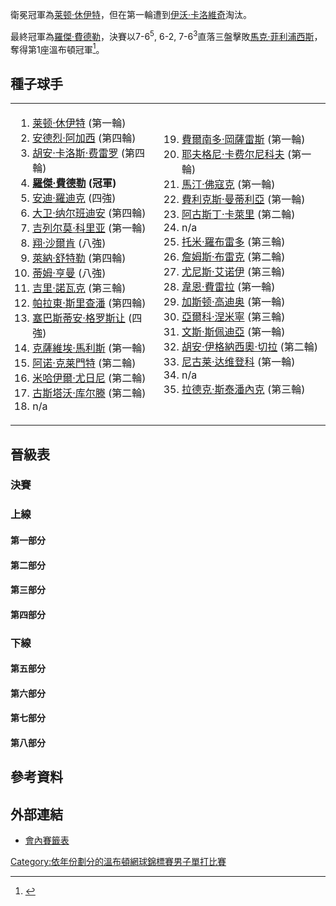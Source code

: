 {{noteTA
|G1=Tennis
|1=zh-hans:轮;zh-hant:圈
|2=zh-hans:半区;zh-hant:半部;
|3=zh-hans:半决赛;zh-hk:準決賽;zh-tw:四強;
|4=zh-hans:半準决赛;zh-hk:半準決賽;zh-tw:八強;
|5=zh-hans:温布尔登;zh-hk:溫布頓;zh-tw:溫布頓;
}}

{{GrandSlamEvents|2003|溫布頓網球錦標賽|
|defchamp={{Flagicon|AUS}} [[莱顿·休伊特|莱顿·休伊特]]
|champ={{Flagicon|SUI}} [[羅傑·費德勒|羅傑·費德勒]]
|runner={{Flagicon|AUS}} [[馬克·菲利普西斯|馬克·菲利普西斯]]
|score=7-6<sup>5</sup>, 6-2, 7-6<sup>3</sup>
}}

{{main|2003年溫布爾登網球錦標賽}}

衛冕冠軍為[[莱顿·休伊特|莱顿·休伊特]]，但在第一輪遭到[[伊沃·卡洛維奇|伊沃·卡洛維奇]]淘汰。

最終冠軍為[[羅傑·費德勒|羅傑·費德勒]]，決賽以7-6<sup>5</sup>, 6-2, 7-6<sup>3</sup>直落三盤擊敗[[馬克·菲利浦西斯|馬克·菲利浦西斯]]，奪得第1座溫布頓冠軍<ref>{{Cite web |url=http://www.nytimes.com/2003/07/07/sports/tennis-federer-unleashes-torrent-of-tears-after-beating-philippoussis-for-title.html |title=TENNIS; Federer Unleashes Torrent of Tears After Beating Philippoussis for Title - The New York Times<!-- 机器人生成的标题 --> |accessdate=2010-01-23 |archive-date=2010-10-14 |archive-url=https://web.archive.org/web/20101014184253/http://www.nytimes.com/2003/07/07/sports/tennis-federer-unleashes-torrent-of-tears-after-beating-philippoussis-for-title.html |dead-url=no }}</ref>。
		
== 種子球手 ==
{|
|valign=top|
<ol>
<li> {{Flagicon|AUS}} [[莱顿·休伊特|莱顿·休伊特]] (第一輪)</li>
<li> {{Flagicon|USA}} [[安德烈·阿加西|安德烈·阿加西]] (第四輪)</li>
<li> {{Flagicon|ESP}} [[胡安·卡洛斯·费雷罗|胡安·卡洛斯·费雷罗]] (第四輪)</li>
<li> {{Flagicon|CHE}} '''[[羅傑·費德勒|羅傑·費德勒]] (冠軍)'''</li>
<li> {{Flagicon|USA}} [[安迪·羅迪克|安迪·羅迪克]] (四強)</li>
<li> {{Flagicon|ARG}} [[大卫·纳尔班迪安|大卫·纳尔班迪安]] (第四輪)</li>
<li> {{Flagicon|ARG}} [[吉列尔莫·科里亚|吉列尔莫·科里亚]] (第一輪)</li>
<li> {{Flagicon|NLD}} [[翔·沙爾肯|翔·沙爾肯]] (八強)</li>
<li> {{Flagicon|DEU}} [[萊納·舒特勒|萊納·舒特勒]] (第四輪)</li>
<li> {{Flagicon|GBR}} [[蒂姆·亨曼|蒂姆·亨曼]] (八強)</li>
<li> {{Flagicon|CZE}} [[吉里·諾瓦克|吉里·諾瓦克]] (第三輪)</li>
<li> {{Flagicon|THA}} [[帕拉東·斯里查潘|帕拉東·斯里查潘]] (第四輪)</li>
<li> {{Flagicon|FRA}} [[塞巴斯蒂安·格罗斯让|塞巴斯蒂安·格罗斯让]] (四強)</li>
<li> {{Flagicon|BEL}} [[克薩維埃·馬利斯|克薩維埃·馬利斯]] (第一輪)</li>
<li> {{Flagicon|FRA}} [[阿诺·克莱門特|阿诺·克莱門特]] (第二輪)</li>
<li> {{Flagicon|RUS}} [[米哈伊爾·尤日尼|米哈伊爾·尤日尼]] (第二輪)</li>
<li> {{Flagicon|BRA}} [[古斯塔沃·库尔滕|古斯塔沃·库尔滕]] (第二輪)</li>
<li> n/a </li>
</ol>
|valign=top|
<ol start=19>
<li> {{Flagicon|CHL}} [[費爾南多·岡薩雷斯|費爾南多·岡薩雷斯]] (第一輪)</li>
<li> {{Flagicon|RUS}} [[耶夫格尼·卡费尔尼科夫|耶夫格尼·卡费尔尼科夫]] (第一輪)</li>
<li> {{Flagicon|NLD}} [[馬汀·佛寇克|馬汀·佛寇克]] (第一輪)</li>
<li> {{Flagicon|ESP}} [[費利克斯·曼蒂利亞|費利克斯·曼蒂利亞]] (第一輪)</li>
<li> {{Flagicon|ARG}} [[阿古斯丁·卡萊里|阿古斯丁·卡萊里]] (第二輪)</li>
<li> n/a </li>
<li> {{Flagicon|ESP}} [[托米·羅布雷多|托米·羅布雷多]] (第三輪)</li>
<li> {{Flagicon|USA}} [[詹姆斯·布雷克|詹姆斯·布雷克]] (第二輪)</li>
<li> {{Flagicon|MAR}} [[尤尼斯·艾诺伊|尤尼斯·艾诺伊]] (第三輪)</li>
<li> {{Flagicon|ZAF}} [[韋恩·費雷拉|韋恩·費雷拉]] (第一輪)</li>
<li> {{Flagicon|ARG}} [[加斯顿·高迪奥|加斯顿·高迪奥]] (第一輪)</li>
<li> {{Flagicon|FIN}} [[亞爾科·涅米寧|亞爾科·涅米寧]] (第三輪)</li>
<li> {{Flagicon|USA}} [[文斯·斯佩迪亞|文斯·斯佩迪亞]] (第一輪)</li>
<li> {{Flagicon|ARG}} [[胡安·伊格納西奧·切拉|胡安·伊格納西奧·切拉]] (第二輪)</li>
<li> {{Flagicon|RUS}} [[尼古莱·达维登科|尼古莱·达维登科]] (第一輪)</li>
<li> n/a </li>
<li> {{Flagicon|CZE}} [[拉德克·斯泰潘內克|拉德克·斯泰潘內克]] (第三輪)</li>
</ol>
|}

== 晉級表 ==
{{Draw key}}
=== 決賽 ===
{{8TeamBracket-Tennis5
| RD1=八強
| RD2=四強
| RD3=決賽
| team-width=160
| RD3-team1={{Flagicon|CHE}} '''[[羅傑·費德勒|費德勒]]'''
| RD3-seed1=4
| RD3-team2={{Flagicon|AUS}} [[馬克·菲利浦西斯|菲利浦西斯]]
| RD3-seed2=
| RD3-score1-1='''7<sup>7</sup>'''
| RD3-score2-1=6<sup>5</sup>
| RD3-score1-2='''6'''
| RD3-score2-2=2
| RD3-score1-3='''7<sup>7</sup>'''
| RD3-score2-3=6<sup>3</sup>
| RD2-team1={{Flagicon|USA}} [[安迪·羅迪克|羅迪克]]
| RD2-seed1=5
| RD2-team2={{Flagicon|CHE}} '''[[羅傑·費德勒|費德勒]]'''
| RD2-seed2=4
| RD2-score1-1=6<sup>6</sup>
| RD2-score2-1='''7<sup>8</sup>'''
| RD2-score1-2=3
| RD2-score2-2='''6'''
| RD2-score1-3=3
| RD2-score2-3='''6'''
| RD2-team3={{Flagicon|FRA}} [[塞巴斯蒂安·格罗斯让|格罗斯让]]
| RD2-seed3=13
| RD2-team4={{Flagicon|AUS}} '''[[馬克·菲利浦西斯|菲利浦西斯]]'''
| RD2-seed4=
| RD2-score3-1=6<sup>3</sup>
| RD2-score4-1='''7<sup>7</sup>'''
| RD2-score3-2=3
| RD2-score4-2='''6'''
| RD2-score3-3=3
| RD2-score4-3='''6'''
| RD1-team1={{Flagicon|SWE}} [[約納斯·比約克曼|比約克曼]]
| RD1-seed1=
| RD1-team2={{Flagicon|USA}} '''[[安迪·羅迪克|羅迪克]]'''
| RD1-seed2=5
| RD1-score1-1=4
| RD1-score2-1='''6'''
| RD1-score1-2=2
| RD1-score2-2='''6'''
| RD1-score1-3=4
| RD1-score2-3='''6'''
| RD1-team3={{Flagicon|CHE}} '''[[羅傑·費德勒|費德勒]]'''
| RD1-seed3=4
| RD1-team4={{Flagicon|NLD}} [[翔·沙爾肯|沙爾肯]]
| RD1-seed4=8
| RD1-score3-1='''6'''
| RD1-score4-1=3
| RD1-score3-2='''6'''
| RD1-score4-2=4
| RD1-score3-3='''6'''
| RD1-score4-3=4
| RD1-team5={{Flagicon|GBR}} [[蒂姆·亨曼|亨曼]]
| RD1-seed5=10
| RD1-team6={{Flagicon|FRA}} '''[[塞巴斯蒂安·格罗斯让|格罗斯让]]'''
| RD1-seed6=13
| RD1-score5-1=6<sup>8</sup>
| RD1-score6-1='''7<sup>10</sup>'''
| RD1-score5-2='''6'''
| RD1-score6-2=3
| RD1-score5-3=3
| RD1-score6-3='''6'''
| RD1-score5-4=4
| RD1-score6-4='''6'''
| RD1-team7={{Flagicon|DEU}} [[亞歷山大·波普|波普]]
| RD1-seed7=
| RD1-team8={{Flagicon|AUS}} '''[[馬克·菲利浦西斯|菲利浦西斯]]'''
| RD1-seed8=
| RD1-score7-1='''6'''
| RD1-score8-1=4
| RD1-score7-2='''6'''
| RD1-score8-2=4
| RD1-score7-3=3
| RD1-score8-3='''6'''
| RD1-score7-4=3
| RD1-score8-4='''6'''
| RD1-score7-5=6
| RD1-score8-5='''8'''
}}

=== 上線 ===
==== 第一部分 ====
{{16TeamBracket-Compact-Tennis5
| RD1=第一輪
| RD2=第二輪
| RD3=第三輪
| RD4=第四輪
| RD4-team01={{Flagicon|BLR}} [[马克斯·米尔内|米尔内]]
| RD4-seed01=
| RD4-team02={{Flagicon|SWE}} '''[[約納斯·比約克曼|比約克曼]]'''
| RD4-seed02=
| RD4-score01-1=4
| RD4-score02-1='''6'''
| RD4-score01-2='''6'''
| RD4-score02-2=3
| RD4-score01-3=3
| RD4-score02-3='''6'''
| RD4-score01-4=6<sup>4</sup>
| RD4-score02-4='''7<sup>7</sup>'''
| RD3-team01={{Flagicon|CRO}} [[伊沃·卡洛維奇|卡洛維奇]]
| RD3-seed01=Q
| RD3-team02={{Flagicon|BLR}} '''[[马克斯·米尔内|米尔内]]'''
| RD3-seed02=
| RD3-score01-1=6<sup>5</sup>
| RD3-score02-1='''7<sup>7</sup>'''
| RD3-score01-2='''6'''
| RD3-score02-2=3
| RD3-score01-3=3
| RD3-score02-3='''6'''
| RD3-score01-4=6<sup>4</sup>
| RD3-score02-4='''7<sup>7</sup>'''
| RD3-team03={{Flagicon|SWE}} '''[[約納斯·比約克曼|比約克曼]]'''
| RD3-seed03=
| RD3-team04={{Flagicon|USA}} [[賈斯汀·吉梅爾斯托布|吉梅爾斯托布]]
| RD3-seed04=
| RD3-score03-1='''6'''
| RD3-score04-1=1
| RD3-score03-2='''6'''
| RD3-score04-2=3
| RD3-score03-3='''6'''
| RD3-score04-3=3
| RD2-team01={{Flagicon|CRO}} '''[[伊沃·卡洛維奇|卡洛維奇]]'''
| RD2-seed01=Q
| RD2-team02={{Flagicon|AUS}} [[Paul_Baccanello|Baccanello]]
| RD2-seed02=Q
| RD2-score01-1='''6'''
| RD2-score02-1=4
| RD2-score01-2='''7<sup>7</sup>'''
| RD2-score02-2=6<sup>3</sup>
| RD2-score01-3=5
| RD2-score02-3='''7'''
| RD2-score01-4='''6'''
| RD2-score02-4=2
| RD2-team03={{Flagicon|CRO}} [[伊万·柳比契奇|柳比契奇]]
| RD2-seed03=
| RD2-team04={{Flagicon|BLR}} '''[[马克斯·米尔内|米尔内]]'''
| RD2-seed04=
| RD2-score03-1=3
| RD2-score04-1='''6'''
| RD2-score03-2=4
| RD2-score04-2='''6'''
| RD2-score03-3='''6'''
| RD2-score04-3=2
| RD2-score03-4=2
| RD2-score04-4='''6'''
| RD2-team05={{Flagicon|AUT}} [[于爾根·梅爾策|梅爾策]]
| RD2-seed05=
| RD2-team06={{Flagicon|SWE}} '''[[約納斯·比約克曼|比約克曼]]'''
| RD2-seed06=
| RD2-score05-1=4
| RD2-score06-1='''6'''
| RD2-score05-2=2
| RD2-score06-2='''6'''
| RD2-score05-3='''6'''
| RD2-score06-3=2
| RD2-score05-4=3
| RD2-score06-4='''6'''
| RD2-team07={{Flagicon|USA}} '''[[賈斯汀·吉梅爾斯托布|吉梅爾斯托布]]'''
| RD2-seed07=
| RD2-team08={{Flagicon|FRA}} [[阿诺·克莱門特|克莱門特]]
| RD2-seed08=15
| RD2-score07-1=2
| RD2-score08-1='''6'''
| RD2-score07-2='''6'''
| RD2-score08-2=3
| RD2-score07-3='''6'''
| RD2-score08-3=4
| RD2-score07-4=6<sup>2</sup>
| RD2-score08-4='''7<sup>7</sup>'''
| RD2-score07-5='''6'''
| RD2-score08-5=1
| RD1-team01={{Flagicon|AUS}} [[莱顿·休伊特|休伊特]]
| RD1-seed01=1
| RD1-team02={{Flagicon|HRV}} '''[[伊沃·卡洛維奇|卡洛維奇]]'''
| RD1-seed02=Q
| RD1-score01-1='''6'''
| RD1-score02-1=1
| RD1-score01-2=6<sup>5</sup>
| RD1-score02-2='''7<sup>7</sup>'''
| RD1-score01-3=3
| RD1-score02-3='''6'''
| RD1-score01-4=4
| RD1-score02-4='''6'''
| RD1-team03={{Flagicon|CHE}} [[Ivo_Heuberger|Heuberger]]
| RD1-seed03=Q
| RD1-team04={{Flagicon|AUS}} '''[[Paul_Baccanello|Baccanello]]'''
| RD1-seed04=Q
| RD1-score03-1=6<sup>8</sup>
| RD1-score04-1='''7<sup>10</sup>'''
| RD1-score03-2=3
| RD1-score04-2='''6'''
| RD1-score03-3='''6'''
| RD1-score04-3=3
| RD1-score03-4=6<sup>2</sup>
| RD1-score04-4='''7<sup>7</sup>'''
| RD1-team05={{Flagicon|USA}} [[泰勒·丹特|丹特]]
| RD1-seed05=
| RD1-team06={{Flagicon|HRV}} '''[[伊万·柳比契奇|柳比契奇]]'''
| RD1-seed06=
| RD1-score05-1=5
| RD1-score06-1='''7'''
| RD1-score05-2='''6'''
| RD1-score06-2=3
| RD1-score05-3=3
| RD1-score06-3='''6'''
| RD1-score05-4=5
| RD1-score06-4='''7'''
| RD1-team07={{Flagicon|BLR}} '''[[马克斯·米尔内|米尔内]]'''
| RD1-seed07=
| RD1-team08={{Flagicon|USA}} [[文斯·斯佩迪亞|斯佩迪亞]]
| RD1-seed08=31
| RD1-score07-1='''6'''
| RD1-score08-1=2
| RD1-score07-2='''6'''
| RD1-score08-2=4
| RD1-score07-3='''6'''
| RD1-score08-3=4
| RD1-team09={{Flagicon|CHL}} [[費爾南多·岡薩雷斯|岡薩雷斯]]
| RD1-seed09=19
| RD1-team10={{Flagicon|AUT}} '''[[于爾根·梅爾策|梅爾策]]'''
| RD1-seed10=
| RD1-score09-1=3
| RD1-score10-1='''6'''
| RD1-score09-2=4
| RD1-score10-2='''6'''
| RD1-score09-3=6<sup>6</sup>
| RD1-score10-3='''7<sup>8</sup>'''
| RD1-team11={{Flagicon|CZE}} [[Petr_Luxa|Luxa]]
| RD1-seed11=Q
| RD1-team12={{Flagicon|SWE}} '''[[約納斯·比約克曼|比約克曼]]'''
| RD1-seed12=
| RD1-score11-1=3
| RD1-score12-1='''6'''
| RD1-score11-2=6<sup>6</sup>
| RD1-score12-2='''7<sup>8</sup>'''
| RD1-score11-3=2
| RD1-score12-3='''6'''
| RD1-team13={{Flagicon|GEO|1990}} [[伊拉克利·拉巴澤|拉巴澤]]
| RD1-seed13=
| RD1-team14={{Flagicon|USA}} '''[[賈斯汀·吉梅爾斯托布|吉梅爾斯托布]]'''
| RD1-seed14=
| RD1-score13-1=2
| RD1-score14-1='''6'''
| RD1-score13-2=2
| RD1-score14-2='''6'''
| RD1-score13-3=4
| RD1-score14-3='''6'''
| RD1-team15={{Flagicon|USA}} [[羅比·吉內普里|吉內普里]]
| RD1-seed15=
| RD1-team16={{Flagicon|FRA}} '''[[阿诺·克莱門特|克莱門特]]'''
| RD1-seed16=15
| RD1-score15-1=3
| RD1-score16-1='''6'''
| RD1-score15-2='''6'''
| RD1-score16-2=4
| RD1-score15-3=6<sup>2</sup>
| RD1-score16-3='''7<sup>7</sup>'''
| RD1-score15-4='''7<sup>7</sup>'''
| RD1-score16-4=6<sup>3</sup>
| RD1-score15-5=8
| RD1-score16-5='''10'''
}}

==== 第二部分 ====
{{16TeamBracket-Compact-Tennis5
| RD1=第一輪
| RD2=第二輪
| RD3=第三輪
| RD4=第四輪
| RD4-team01={{Flagicon|THA}} [[帕拉東·斯里查潘|斯里查潘]]
| RD4-seed01=12
| RD4-team02={{Flagicon|USA}} '''[[安迪·羅迪克|羅迪克]]'''
| RD4-seed02=5
| RD4-score01-1=4
| RD4-score02-1='''6'''
| RD4-score01-2='''6'''
| RD4-score02-2=3
| RD4-score01-3=3
| RD4-score02-3='''6'''
| RD4-score01-4=2
| RD4-score02-4='''6'''
| RD3-team01={{Flagicon|THA}} '''[[帕拉東·斯里查潘|斯里查潘]]'''
| RD3-seed01=12
| RD3-team02={{Flagicon|ESP}} [[拉斐爾·納達爾|納達爾]]
| RD3-seed02=
| RD3-score01-1='''6'''
| RD3-score02-1=4
| RD3-score01-2='''6'''
| RD3-score02-2=4
| RD3-score01-3='''6'''
| RD3-score02-3=2
| RD3-team03={{Flagicon|ESP}} [[托米·羅布雷多|羅布雷多]]
| RD3-seed03=25
| RD3-team04={{Flagicon|USA}} '''[[安迪·羅迪克|羅迪克]]'''
| RD3-seed04=5
| RD3-score03-1=6<sup>5</sup>
| RD3-score04-1='''7<sup>7</sup>'''
| RD3-score03-2=4
| RD3-score04-2='''6'''
| RD3-score03-3=4
| RD3-score04-3='''6'''
| RD2-team01={{Flagicon|THA}} '''[[帕拉東·斯里查潘|斯里查潘]]'''
| RD2-seed01=12
| RD2-team02={{Flagicon|FRA}} [[Olivier_Mutis|Mutis]]
| RD2-seed02=
| RD2-score01-1=4
| RD2-score02-1='''6'''
| RD2-score01-2=1
| RD2-score02-2='''6'''
| RD2-score01-3='''7<sup>7</sup>'''
| RD2-score02-3=6<sup>4</sup>
| RD2-score01-4='''7'''
| RD2-score02-4=5
| RD2-score01-5='''7'''
| RD2-score02-5=5
| RD2-team03={{Flagicon|ESP}} '''[[拉斐爾·納達爾|納達爾]]'''
| RD2-seed03=
| RD2-team04={{Flagicon|GBR}} [[Lee_Childs|Childs]]
| RD2-seed04=WC
| RD2-score03-1='''6'''
| RD2-score04-1=2
| RD2-score03-2='''6'''
| RD2-score04-2=4
| RD2-score03-3='''6'''
| RD2-score04-3=3
| RD2-team05={{Flagicon|ESP}} '''[[托米·羅布雷多|羅布雷多]]'''
| RD2-seed05=25
| RD2-team06={{Flagicon|USA}} [[Brian_Vahaly|Vahaly]]
| RD2-seed06=
| RD2-score05-1='''6'''
| RD2-score06-1=4
| RD2-score05-2='''6'''
| RD2-score06-2=4
| RD2-score05-3='''6'''
| RD2-score06-3=2
| RD2-team07={{Flagicon|GBR}} [[格雷格·鲁塞德斯基|鲁塞德斯基]]
| RD2-seed07=
| RD2-team08={{Flagicon|USA}} '''[[安迪·羅迪克|羅迪克]]'''
| RD2-seed08=5
| RD2-score07-1=6<sup>4</sup>
| RD2-score08-1='''7<sup>7</sup>'''
| RD2-score07-2=6<sup>1</sup>
| RD2-score08-2='''7<sup>7</sup>'''
| RD2-score07-3=5
| RD2-score08-3='''7'''
| RD1-team01={{Flagicon|THA}} '''[[帕拉東·斯里查潘|斯里查潘]]'''
| RD1-seed01=12
| RD1-team02={{Flagicon|SVK}} [[多米尼克·赫巴蒂|赫巴蒂]]
| RD1-seed02=
| RD1-score01-1='''6'''
| RD1-score02-1=3
| RD1-score01-2='''6'''
| RD1-score02-2=4
| RD1-score01-3=4
| RD1-score02-3='''6'''
| RD1-score01-4=3
| RD1-score02-4='''6'''
| RD1-score01-5='''6'''
| RD1-score02-5=3
| RD1-team03={{Flagicon|FRA}} '''[[Olivier_Mutis|Mutis]]'''
| RD1-seed03=
| RD1-team04={{Flagicon|ARG}} [[佛朗哥·斯奎拉里|斯奎拉里]]
| RD1-seed04=
| RD1-score03-1=4
| RD1-score04-1='''6'''
| RD1-score03-2=0
| RD1-score04-2='''6'''
| RD1-score03-3='''6'''
| RD1-score04-3=4
| RD1-score03-4='''7<sup>7</sup>'''
| RD1-score04-4=6<sup>1</sup>
| RD1-score03-5='''6'''
| RD1-score04-5=3
| RD1-team05={{Flagicon|ESP}} '''[[拉斐爾·納達爾|納達爾]]'''
| RD1-seed05=
| RD1-team06={{Flagicon|HRV}} [[馬里奧·安契奇|安契奇]]
| RD1-seed06=
| RD1-score05-1='''6'''
| RD1-score06-1=3
| RD1-score05-2='''6'''
| RD1-score06-2=4
| RD1-score05-3=4
| RD1-score06-3='''6'''
| RD1-score05-4='''6'''
| RD1-score06-4=4
| RD1-team07={{Flagicon|GBR}} '''[[Lee_Childs|Childs]]'''
| RD1-seed07=WC
| RD1-team08={{Flagicon|RUS}} [[尼古莱·达维登科|达维登科]]
| RD1-seed08=33
| RD1-score07-1=2
| RD1-score08-1='''6'''
| RD1-score07-2='''7<sup>7</sup>'''
| RD1-score08-2=6<sup>2</sup>
| RD1-score07-3=1
| RD1-score08-3='''6'''
| RD1-score07-4='''7<sup>7</sup>'''
| RD1-score08-4=6<sup>5</sup>
| RD1-score07-5='''6'''
| RD1-score08-5=2
| RD1-team09={{Flagicon|ESP}} '''[[托米·羅布雷多|羅布雷多]]'''
| RD1-seed09=25
| RD1-team10={{Flagicon|ARG}} [[何塞·阿卡蘇索|阿卡蘇索]]
| RD1-seed10=
| RD1-score09-1=3
| RD1-score10-1='''6'''
| RD1-score09-2='''6'''
| RD1-score10-2=3
| RD1-score09-3='''7<sup>8</sup>'''
| RD1-score10-3=6<sup>6</sup>
| RD1-score09-4='''6'''
| RD1-score10-4=4
| RD1-team11={{Flagicon|USA}} '''[[Brian_Vahaly|Vahaly]]'''
| RD1-seed11=
| RD1-team12={{Flagicon|ITA}} [[菲利波·沃蘭德里|沃蘭德里]]
| RD1-seed12=
| RD1-score11-1=2
| RD1-score12-1='''6'''
| RD1-score11-2='''6'''
| RD1-score12-2=1
| RD1-score11-3='''6'''
| RD1-score12-3=4
| RD1-score11-4='''6'''
| RD1-score12-4=4
| RD1-team13={{Flagicon|DEU}} [[Alexander_Waske|Waske]]
| RD1-seed13=
| RD1-team14={{Flagicon|GBR}} '''[[格雷格·鲁塞德斯基|鲁塞德斯基]]'''
| RD1-seed14=
| RD1-score13-1=6<sup>6</sup>
| RD1-score14-1='''7<sup>8</sup>'''
| RD1-score13-2=5
| RD1-score14-2='''7'''
| RD1-score13-3=6<sup>7</sup>
| RD1-score14-3='''7<sup>9</sup>'''
| RD1-team15={{Flagicon|ITA}} [[戴維德·桑吉內蒂|桑吉內蒂]]
| RD1-seed15=
| RD1-team16={{Flagicon|USA}} '''[[安迪·羅迪克|羅迪克]]'''
| RD1-seed16=5
| RD1-score15-1=2
| RD1-score16-1='''6'''
| RD1-score15-2=3
| RD1-score16-2='''6'''
| RD1-score15-3=3
| RD1-score16-3='''6'''
}}

==== 第三部分 ====
{{16TeamBracket-Compact-Tennis5
| RD1=第一輪
| RD2=第二輪
| RD3=第三輪
| RD4=第四輪
| RD4-team01={{Flagicon|SUI}} '''[[羅傑·費德勒|費德勒]]'''
| RD4-seed01=4
| RD4-team02={{Flagicon|ESP}} [[費利西亞諾·洛佩斯|洛佩斯]]
| RD4-seed02=
| RD4-score01-1='''7<sup>7</sup>'''
| RD4-score02-1=6<sup>5</sup>
| RD4-score01-2='''6'''
| RD4-score02-2=4
| RD4-score01-3='''6'''
| RD4-score02-3=4
| RD3-team01={{Flagicon|SUI}} '''[[羅傑·費德勒|費德勒]]'''
| RD3-seed01=4
| RD3-team02={{Flagicon|USA}} [[马尔迪·菲什|菲什]]
| RD3-seed02=
| RD3-score01-1='''6'''
| RD3-score02-1=3
| RD3-score01-2='''6'''
| RD3-score02-2=1
| RD3-score01-3=4
| RD3-score02-3='''6'''
| RD3-score01-4='''6'''
| RD3-score02-4=1
| RD3-team03={{Flagicon|BRA}} [[Flavio_Saretta|Saretta]]
| RD3-seed03=
| RD3-team04={{Flagicon|ESP}} '''[[費利西亞諾·洛佩斯|洛佩斯]]'''
| RD3-seed04=
| RD3-score03-1=4
| RD3-score04-1='''6'''
| RD3-score03-2=4
| RD3-score04-2='''6'''
| RD3-score03-3=4
| RD3-score04-3='''6'''
| RD2-team01={{Flagicon|SUI}} '''[[羅傑·費德勒|費德勒]]'''
| RD2-seed01=4
| RD2-team02={{Flagicon|AUT}} [[斯特凡·庫貝克|庫貝克]]
| RD2-seed02=
| RD2-score01-1='''7'''
| RD2-score02-1=5
| RD2-score01-2='''6'''
| RD2-score02-2=1
| RD2-score01-3='''6'''
| RD2-score02-3=1
| RD2-team03={{Flagicon|USA}} [[简-迈克尔·甘比尔|甘比尔]]
| RD2-seed03=
| RD2-team04={{Flagicon|USA}} '''[[马尔迪·菲什|菲什]]'''
| RD2-seed04=
| RD2-score03-1=4
| RD2-score04-1='''6'''
| RD2-score03-2=4
| RD2-score04-2='''6'''
| RD2-score03-3=1
| RD2-score04-3='''6'''
| RD2-team05={{Flagicon|ARG}} [[阿古斯丁·卡萊里|卡萊里]]
| RD2-seed05=23
| RD2-team06={{Flagicon|BRA}} '''[[Flavio_Saretta|Saretta]]'''
| RD2-seed06=
| RD2-score05-1=4
| RD2-score06-1='''6'''
| RD2-score05-2='''7<sup>15</sup>'''
| RD2-score06-2=6<sup>13</sup>
| RD2-score05-3=2
| RD2-score06-3='''6'''
| RD2-score05-4='''7<sup>7</sup>'''
| RD2-score06-4=6<sup>5</sup>
| RD2-score05-5=8
| RD2-score06-5='''10'''
| RD2-team07={{Flagicon|ESP}} '''[[費利西亞諾·洛佩斯|洛佩斯]]'''
| RD2-seed07=
| RD2-team08={{Flagicon|RUS}} [[米哈伊爾·尤日尼|尤日尼]]
| RD2-seed08=16
| RD2-score07-1='''7<sup>7</sup>'''
| RD2-score08-1=6<sup>5</sup>
| RD2-score07-2='''6'''
| RD2-score08-2=3
| RD2-score07-3='''6'''
| RD2-score08-3=2
| RD1-team01={{Flagicon|CHE}} '''[[羅傑·費德勒|費德勒]]'''
| RD1-seed01=4
| RD1-team02={{Flagicon|KOR}} [[李亨澤|李]]
| RD1-seed02=
| RD1-score01-1='''6'''
| RD1-score02-1=3
| RD1-score01-2='''6'''
| RD1-score02-2=3
| RD1-score01-3='''7<sup>7</sup>'''
| RD1-score02-3=6<sup>2</sup>
| RD1-team03={{Flagicon|AUT}} '''[[斯特凡·庫貝克|庫貝克]]'''
| RD1-seed03=
| RD1-team04={{Flagicon|BEL}} [[克里斯托夫·羅庫斯|C 羅庫斯]]
| RD1-seed04=
| RD1-score03-1=4
| RD1-score04-1='''6'''
| RD1-score03-2='''6'''
| RD1-score04-2=3
| RD1-score03-3='''6'''
| RD1-score04-3=1
| RD1-score03-4='''6'''
| RD1-score04-4=1
| RD1-team05={{Flagicon|USA}} '''[[简-迈克尔·甘比尔|甘比尔]]'''
| RD1-seed05=
| RD1-team06={{Flagicon|RUS}} [[伊戈爾·昆尼辛|昆尼辛]]
| RD1-seed06=LL
| RD1-score05-1='''6'''
| RD1-score06-1=3
| RD1-score05-2='''6'''
| RD1-score06-2=2
| RD1-score05-3='''6'''
| RD1-score06-3=4
| RD1-team07={{Flagicon|USA}} '''[[马尔迪·菲什|菲什]]'''
| RD1-seed07=
| RD1-team08={{Flagicon|ARG}} [[加斯顿·高迪奥|高迪奥]]
| RD1-seed08=29
| RD1-score07-1='''6'''
| RD1-score08-1=2
| RD1-score07-2=4
| RD1-score08-2='''6'''
| RD1-score07-3='''6'''
| RD1-score08-3=3
| RD1-score07-4='''6'''
| RD1-score08-4=3
| RD1-team09={{Flagicon|ARG}} '''[[阿古斯丁·卡萊里|卡萊里]]'''
| RD1-seed09=23
| RD1-team10={{Flagicon|ROU}} [[Adrian_Voinea|Voinea]]
| RD1-seed10=
| RD1-score09-1='''6'''
| RD1-score10-1=2
| RD1-score09-2='''7'''
| RD1-score10-2=5
| RD1-score09-3='''1'''
| RD1-score10-3=0
| RD1-score10-4=r
| RD1-team11={{Flagicon|BRA}} '''[[Flavio_Saretta|Saretta]]'''
| RD1-seed11=
| RD1-team12={{Flagicon|GBR}} [[Alan_Mackin|Mackin]]
| RD1-seed12=WC
| RD1-score11-1='''6'''
| RD1-score12-1=2
| RD1-score11-2='''6'''
| RD1-score12-2=4
| RD1-score11-3='''6'''
| RD1-score12-3=2
| RD1-team13={{Flagicon|ESP}} '''[[費利西亞諾·洛佩斯|洛佩斯]]'''
| RD1-seed13=
| RD1-team14={{Flagicon|USA}} [[罗伯特·肯德里克|肯德里克]]
| RD1-seed14=LL
| RD1-score13-1='''6'''
| RD1-score14-1=3
| RD1-score13-2='''6'''
| RD1-score14-2=4
| RD1-score13-3='''7<sup>7</sup>'''
| RD1-score14-3=6<sup>4</sup>
| RD1-team15={{Flagicon|SVK}} [[Karol_Beck|Beck]]
| RD1-seed15=
| RD1-team16={{Flagicon|RUS}} '''[[米哈伊爾·尤日尼|尤日尼]]'''
| RD1-seed16=16
| RD1-score15-1=4
| RD1-score16-1='''6'''
| RD1-score15-2=2
| RD1-score16-2='''6'''
| RD1-score15-3=3
| RD1-score16-3='''6'''
}}

==== 第四部分 ====
{{16TeamBracket-Compact-Tennis5
| RD1=第一輪
| RD2=第二輪
| RD3=第三輪
| RD4=第四輪
| RD4-team01={{Flagicon|GER}} [[萊納·舒特勒|舒特勒]]
| RD4-seed01=9
| RD4-team02={{Flagicon|NED}} '''[[翔·沙爾肯|沙爾肯]]'''
| RD4-seed02=8
| RD4-score01-1=5
| RD4-score02-1='''7'''
| RD4-score01-2=4
| RD4-score02-2='''6'''
| RD4-score01-3=5
| RD4-score02-3='''7'''
| RD3-team01={{Flagicon|GER}} '''[[萊納·舒特勒|舒特勒]]'''
| RD3-seed01=9
| RD3-team02={{Flagicon|USA}} [[托德·馬丁|馬丁]]
| RD3-seed02=
| RD3-score01-1=4
| RD3-score02-1='''6'''
| RD3-score01-2='''7'''
| RD3-score02-2=5
| RD3-score01-3=6<sup>1</sup>
| RD3-score02-3='''7<sup>7</sup>'''
| RD3-score01-4='''6'''
| RD3-score02-4=1
| RD3-score01-5='''7'''
| RD3-score02-5=5
| RD3-team03={{Flagicon|ROU}} [[維克托·哈內斯庫|哈內斯庫]]
| RD3-seed03=LL
| RD3-team04={{Flagicon|NED}} '''[[翔·沙爾肯|沙爾肯]]'''
| RD3-seed04=8
| RD3-score03-1=2
| RD3-score04-1='''6'''
| RD3-score03-2=4
| RD3-score04-2='''6'''
| RD3-score03-3=6<sup>3</sup>
| RD3-score04-3='''7<sup>7</sup>'''
| RD2-team01={{Flagicon|GER}} '''[[萊納·舒特勒|舒特勒]]'''
| RD2-seed01=9
| RD2-team02={{Flagicon|FRA}} [[法布里斯·桑托羅|桑托羅]]
| RD2-seed02=
| RD2-score01-1='''6'''
| RD2-score02-1=2
| RD2-score01-2='''6'''
| RD2-score02-2=3
| RD2-score01-3='''6'''
| RD2-score02-3=3
| RD2-team03={{Flagicon|USA}} '''[[托德·馬丁|馬丁]]'''
| RD2-seed03=
| RD2-team04={{Flagicon|BRA}} [[古斯塔沃·库尔滕|库尔滕]]
| RD2-seed04=17
| RD2-score03-1='''7<sup>7</sup>'''
| RD2-score04-1=6<sup>4</sup>
| RD2-score03-2='''6'''
| RD2-score04-2=4
| RD2-score03-3='''6'''
| RD2-score04-3=4
| RD2-team05={{Flagicon|ARG}} [[胡安·伊格納西奧·切拉|切拉]]
| RD2-seed05=32
| RD2-team06={{Flagicon|ROU}} '''[[維克托·哈內斯庫|哈內斯庫]]'''
| RD2-seed06=LL
| RD2-score05-1=2
| RD2-score06-1='''6'''
| RD2-score05-2=1
| RD2-score06-2='''6'''
| RD2-score05-3=4
| RD2-score06-3='''6'''
| RD2-team07={{Flagicon|ECU}} [[尼古拉斯·拉潘蒂|拉潘蒂]]
| RD2-seed07=
| RD2-team08={{Flagicon|NED}} '''[[翔·沙爾肯|沙爾肯]]'''
| RD2-seed08=8
| RD2-score07-1=2
| RD2-score08-1='''6'''
| RD2-score07-2='''6'''
| RD2-score08-2=3
| RD2-score07-3='''7<sup>7</sup>'''
| RD2-score08-3=6<sup>3</sup>
| RD2-score07-4=6<sup>4</sup>
| RD2-score08-4='''7<sup>7</sup>'''
| RD2-score07-5=3
| RD2-score08-5='''6'''
| RD1-team01={{Flagicon|DEU}} '''[[萊納·舒特勒|舒特勒]]'''
| RD1-seed01=9
| RD1-team02={{Flagicon|CHE}} [[Michel_Kratochvil|Kratochvil]]
| RD1-seed02=
| RD1-score01-1='''6'''
| RD1-score02-1=3
| RD1-score01-2='''6'''
| RD1-score02-2=4
| RD1-score01-3=6<sup>4</sup>
| RD1-score02-3='''7<sup>7</sup>'''
| RD1-score01-4='''7'''
| RD1-score02-4=5
| RD1-team03={{Flagicon|SWE}} [[Andreas_Vinciguerra|Vinciguerra]]
| RD1-seed03=
| RD1-team04={{Flagicon|FRA}} '''[[法布里斯·桑托羅|桑托羅]]'''
| RD1-seed04=
| RD1-score03-1='''6'''
| RD1-score04-1=4
| RD1-score03-2=3
| RD1-score04-2='''6'''
| RD1-score03-3='''6'''
| RD1-score04-3=2
| RD1-score03-4=2
| RD1-score04-4='''6'''
| RD1-score03-5=2
| RD1-score04-5='''6'''
| RD1-team05={{Flagicon|ESP}} [[Fernando_Vicente|Vicente]]
| RD1-seed05=
| RD1-team06={{Flagicon|USA}} '''[[托德·馬丁|馬丁]]'''
| RD1-seed06=
| RD1-score05-1='''7<sup>7</sup>'''
| RD1-score06-1=6<sup>4</sup>
| RD1-score05-2=4
| RD1-score06-2='''6'''
| RD1-score05-3='''6'''
| RD1-score06-3=2
| RD1-score05-4=6<sup>6</sup>
| RD1-score06-4='''7<sup>8</sup>'''
| RD1-score05-5=4
| RD1-score06-5='''6'''
| RD1-team07={{Flagicon|NLD}} [[John_van_Lottum|van Lottum]]
| RD1-seed07=
| RD1-team08={{Flagicon|BRA}} '''[[古斯塔沃·库尔滕|库尔滕]]'''
| RD1-seed08=17
| RD1-score07-1='''6'''
| RD1-score08-1=2
| RD1-score07-2=2
| RD1-score08-2='''3'''
| RD1-score07-3=r
| RD1-team09={{Flagicon|ARG}} '''[[胡安·伊格納西奧·切拉|切拉]]'''
| RD1-seed09=32
| RD1-team10={{Flagicon|DEU}} [[Tomas_Behrend|Behrend]]
| RD1-seed10=
| RD1-score09-1='''6'''
| RD1-score10-1=4
| RD1-score09-2='''6'''
| RD1-score10-2=2
| RD1-score09-3='''6'''
| RD1-score10-3=3
| RD1-team11={{Flagicon|ROU}} '''[[維克托·哈內斯庫|哈內斯庫]]'''
| RD1-seed11=LL
| RD1-team12={{Flagicon|ESP}} [[阿爾伯特·波爾塔斯|波爾塔斯]]
| RD1-seed12=
| RD1-score11-1='''7<sup>7</sup>'''
| RD1-score12-1=6<sup>4</sup>
| RD1-score11-2='''6'''
| RD1-score12-2=0
| RD1-score11-3='''6'''
| RD1-score12-3=0
| RD1-team13={{Flagicon|DNK}} [[堅尼夫·卡遜|卡遜]]
| RD1-seed13=
| RD1-team14={{Flagicon|ECU}} '''[[尼古拉斯·拉潘蒂|拉潘蒂]]'''
| RD1-seed14=
| RD1-score13-1=3
| RD1-score14-1='''6'''
| RD1-score13-2=4
| RD1-score14-2='''6'''
| RD1-score13-3='''6'''
| RD1-score14-3=3
| RD1-score13-4=4
| RD1-score14-4='''6'''
| RD1-team15={{Flagicon|GBR}} [[Arvind_Parmar|Parmar]]
| RD1-seed15=WC
| RD1-team16={{Flagicon|NLD}} '''[[翔·沙爾肯|沙爾肯]]'''
| RD1-seed16=8
| RD1-score15-1=3
| RD1-score16-1='''6'''
| RD1-score15-2=4
| RD1-score16-2='''6'''
| RD1-score15-3=1
| RD1-score16-3='''6'''
}}

=== 下線 ===
==== 第五部分 ====
{{16TeamBracket-Compact-Tennis5
| RD1=第一輪
| RD2=第二輪
| RD3=第三輪
| RD4=第四輪
| RD4-team01={{Flagicon|ARG}} [[大卫·纳尔班迪安|纳尔班迪安]]
| RD4-seed01=6
| RD4-team02={{Flagicon|GBR}} '''[[蒂姆·亨曼|亨曼]]'''
| RD4-seed02=10
| RD4-score01-1=2
| RD4-score02-1='''6'''
| RD4-score01-2='''7<sup>7</sup>'''
| RD4-score02-2=6<sup>4</sup>
| RD4-score01-3=5
| RD4-score02-3='''7'''
| RD4-score01-4=3
| RD4-score02-4='''6'''
| RD3-team01={{Flagicon|ARG}} '''[[大卫·纳尔班迪安|纳尔班迪安]]'''
| RD3-seed01=6
| RD3-team02={{Flagicon|SVK}} [[卡罗尔·库切拉|库切拉]]
| RD3-seed02=
| RD3-score01-1='''6'''
| RD3-score02-1=4
| RD3-score01-2=5
| RD3-score02-2='''7'''
| RD3-score01-3=6<sup>1</sup>
| RD3-score02-3='''7<sup>7</sup>'''
| RD3-score01-4='''6'''
| RD3-score02-4=4
| RD3-score01-5='''6'''
| RD3-score02-5=2
| RD3-team03={{Flagicon|SWE}} [[羅賓·索德靈|索德靈]]
| RD3-seed03=Q
| RD3-team04={{Flagicon|GBR}} '''[[蒂姆·亨曼|亨曼]]'''
| RD3-seed04=10
| RD3-score03-1=3
| RD3-score04-1='''6'''
| RD3-score03-2=1
| RD3-score04-2='''6'''
| RD3-score03-3=4
| RD3-score04-3='''6'''
| RD2-team01={{Flagicon|ARG}} '''[[大卫·纳尔班迪安|纳尔班迪安]]'''
| RD2-seed01=6
| RD2-team02={{Flagicon|BRA}} [[Andre_Sa|Sa]]
| RD2-seed02=
| RD2-score01-1='''6'''
| RD2-score02-1=2
| RD2-score01-2='''7'''
| RD2-score02-2=5
| RD2-score01-3='''6'''
| RD2-score02-3=2
| RD2-team03={{Flagicon|JPN}} [[鈴木貴男|鈴木]]
| RD2-seed03=Q
| RD2-team04={{Flagicon|SVK}} '''[[卡罗尔·库切拉|库切拉]]'''
| RD2-seed04=
| RD2-score03-1=3
| RD2-score04-1='''6'''
| RD2-score03-2=5
| RD2-score04-2='''7'''
| RD2-score03-3=2
| RD2-score04-3='''6'''
| RD2-team05={{Flagicon|SWE}} '''[[羅賓·索德靈|索德靈]]'''
| RD2-seed05=Q
| RD2-team06={{Flagicon|BEL}} [[Gilles_Elseneer|Elseneer]]
| RD2-seed06=Q
| RD2-score05-1=2
| RD2-score06-1='''6'''
| RD2-score05-2='''7<sup>10</sup>'''
| RD2-score06-2=6<sup>8</sup>
| RD2-score05-3='''6'''
| RD2-score06-3=4
| RD2-score05-4='''6'''
| RD2-score06-4=3
| RD2-team07={{Flagicon|FRA}} [[米夏埃尔·洛德拉|洛德拉]]
| RD2-seed07=Q
| RD2-team08={{Flagicon|GBR}} '''[[蒂姆·亨曼|亨曼]]'''
| RD2-seed08=10
| RD2-score07-1=4
| RD2-score08-1='''6'''
| RD2-score07-2=4
| RD2-score08-2='''6'''
| RD2-score07-3=3
| RD2-score08-3='''6'''
| RD1-team01={{Flagicon|ARG}} '''[[大卫·纳尔班迪安|纳尔班迪安]]'''
| RD1-seed01=6
| RD1-team02={{Flagicon|BLR}} [[Vladimir_Voltchkov|Voltchkov]]
| RD1-seed02=
| RD1-score01-1='''7'''
| RD1-score02-1=5
| RD1-score01-2='''6'''
| RD1-score02-2=4
| RD1-score01-3='''6'''
| RD1-score02-3=2
| RD1-team03={{Flagicon|BRA}} '''[[Andre_Sa|Sa]]'''
| RD1-seed03=
| RD1-team04={{Flagicon|ARG}} [[馬里亞諾·普埃爾塔|普埃爾塔]]
| RD1-seed04=
| RD1-score03-1='''6'''
| RD1-score04-1=2
| RD1-score03-2='''3'''
| RD1-score04-2=2
| RD1-score04-3=r
| RD1-team05={{Flagicon|BEL}} [[迪克·諾曼|諾曼]]
| RD1-seed05=Q
| RD1-team06={{Flagicon|JPN}} '''[[鈴木貴男|鈴木]]'''
| RD1-seed06=Q
| RD1-score05-1=6<sup>8</sup>
| RD1-score06-1='''7<sup>10</sup>'''
| RD1-score05-2=4
| RD1-score06-2='''6'''
| RD1-score05-3=6<sup>3</sup>
| RD1-score06-3='''7<sup>7</sup>'''
| RD1-team07={{Flagicon|SVK}} '''[[卡罗尔·库切拉|库切拉]]'''
| RD1-seed07=
| RD1-team08={{Flagicon|ZAF}} [[韋恩·費雷拉|費雷拉]]
| RD1-seed08=28
| RD1-score07-1='''6'''
| RD1-score08-1=1
| RD1-score07-2='''6'''
| RD1-score08-2=2
| RD1-score07-3='''6'''
| RD1-score08-3=4
| RD1-team09={{Flagicon|NLD}} [[馬汀·佛寇克|佛寇克]]
| RD1-seed09=21
| RD1-team10={{Flagicon|SWE}} '''[[羅賓·索德靈|索德靈]]'''
| RD1-seed10=Q
| RD1-score09-1=3
| RD1-score10-1='''6'''
| RD1-score09-2=4
| RD1-score10-2='''6'''
| RD1-score09-3='''7<sup>7</sup>'''
| RD1-score10-3=6<sup>5</sup>
| RD1-score09-4=1
| RD1-score10-4='''6'''
| RD1-team11={{Flagicon|BEL}} '''[[Gilles_Elseneer|Elseneer]]'''
| RD1-seed11=Q
| RD1-team12={{Flagicon|DEU}} [[尼古拉斯·基弗|基弗]]
| RD1-seed12=
| RD1-score11-1=3
| RD1-score12-1='''6'''
| RD1-score11-2='''6'''
| RD1-score12-2=3
| RD1-score11-3='''6'''
| RD1-score12-3=4
| RD1-score11-4='''6'''
| RD1-score12-4=4
| RD1-team13={{Flagicon|ESP}} [[大衛·桑琪士|桑琪士]]
| RD1-seed13=
| RD1-team14={{Flagicon|FRA}} '''[[米夏埃尔·洛德拉|洛德拉]]'''
| RD1-seed14=Q
| RD1-score13-1=3
| RD1-score14-1='''6'''
| RD1-score13-2=4
| RD1-score14-2='''6'''
| RD1-score13-3='''7<sup>10</sup>'''
| RD1-score14-3=6<sup>8</sup>
| RD1-score13-4=3
| RD1-score14-4='''6'''
| RD1-team15={{Flagicon|CZE}} [[Tomas_Zib|Zib]]
| RD1-seed15=LL
| RD1-team16={{Flagicon|GBR}} '''[[蒂姆·亨曼|亨曼]]'''
| RD1-seed16=10
| RD1-score15-1=2
| RD1-score16-1='''6'''
| RD1-score15-2=6<sup>11</sup>
| RD1-score16-2='''7<sup>13</sup>'''
| RD1-score15-3='''6'''
| RD1-score16-3=3
| RD1-score15-4=1
| RD1-score16-4='''6'''
}}

==== 第六部分 ====
{{16TeamBracket-Compact-Tennis5
| RD1=第一輪
| RD2=第二輪
| RD3=第三輪
| RD4=第四輪
| RD4-team01={{Flagicon|FRA}} '''[[塞巴斯蒂安·格罗斯让|格罗斯让]]'''
| RD4-seed01=13
| RD4-team02={{Flagicon|ESP}} [[胡安·卡洛斯·费雷罗|费雷罗]]
| RD4-seed02=3
| RD4-score01-1='''6'''
| RD4-score02-1=2
| RD4-score01-2=4
| RD4-score02-2='''6'''
| RD4-score01-3='''7<sup>7</sup>'''
| RD4-score02-3=6<sup>2</sup>
| RD4-score01-4='''7<sup>7</sup>'''
| RD4-score02-4=6<sup>3</sup>
| RD3-team01={{Flagicon|FRA}} '''[[塞巴斯蒂安·格罗斯让|格罗斯让]]'''
| RD3-seed01=13
| RD3-team02={{Flagicon|RSA}} [[衛斯理·穆迪|穆迪]]
| RD3-seed02=Q
| RD3-score01-1=6<sup>5</sup>
| RD3-score02-1='''7<sup>7</sup>'''
| RD3-score01-2='''6'''
| RD3-score02-2=2
| RD3-score01-3='''6'''
| RD3-score02-3=4
| RD3-score01-4='''6'''
| RD3-score02-4=4
| RD3-team03={{Flagicon|ARM}} [[Sargis_Sargsian|Sargsian]]
| RD3-seed03=
| RD3-team04={{Flagicon|ESP}} '''[[胡安·卡洛斯·费雷罗|费雷罗]]'''
| RD3-seed04=3
| RD3-score03-1=4
| RD3-score04-1='''6'''
| RD3-score03-2=4
| RD3-score04-2='''6'''
| RD3-score03-3='''6'''
| RD3-score04-3=2
| RD3-score03-4=4
| RD3-score04-4='''6'''
| RD2-team01={{Flagicon|FRA}} '''[[塞巴斯蒂安·格罗斯让|格罗斯让]]'''
| RD2-seed01=13
| RD2-team02={{Flagicon|AUS}} [[Wayne_Arthurs_(tennis)|Arthurs]]
| RD2-seed02=
| RD2-score01-1='''6'''
| RD2-score02-1=3
| RD2-score01-2='''6'''
| RD2-score02-2=4
| RD2-score01-3=6<sup>12</sup>
| RD2-score02-3='''7<sup>14</sup>'''
| RD2-score01-4='''6'''
| RD2-score02-4=3
| RD2-team03={{Flagicon|RSA}} '''[[衛斯理·穆迪|穆迪]]'''
| RD2-seed03=Q
| RD2-team04={{Flagicon|CAN}} [[Frederic_Niemeyer|Niemeyer]]
| RD2-seed04=Q
| RD2-score03-1='''7<sup>10</sup>'''
| RD2-score04-1=6<sup>8</sup>
| RD2-score03-2=4
| RD2-score04-2='''6'''
| RD2-score03-3=2
| RD2-score04-3='''6'''
| RD2-score03-4='''6'''
| RD2-score04-4=1
| RD2-score03-5='''7'''
| RD2-score04-5=5
| RD2-team05={{Flagicon|USA}} [[詹姆斯·布雷克|布雷克]]
| RD2-seed05=26
| RD2-team06={{Flagicon|ARM}} '''[[Sargis_Sargsian|Sargsian]]'''
| RD2-seed06=
| RD2-score05-1=2
| RD2-score06-1='''6'''
| RD2-score05-2=6<sup>3</sup>
| RD2-score06-2='''7<sup>7</sup>'''
| RD2-score05-3=2
| RD2-score06-3='''6'''
| RD2-team07={{Flagicon|FRA}} [[尼古拉斯·艾斯庫德|艾斯庫德]]
| RD2-seed07=
| RD2-team08={{Flagicon|ESP}} '''[[胡安·卡洛斯·费雷罗|费雷罗]]'''
| RD2-seed08=3
| RD2-score07-1='''7<sup>7</sup>'''
| RD2-score08-1=6<sup>5</sup>
| RD2-score07-2=3
| RD2-score08-2='''6'''
| RD2-score07-3=3
| RD2-score08-3='''6'''
| RD2-score07-4=r
| RD1-team01={{Flagicon|FRA}} '''[[塞巴斯蒂安·格罗斯让|格罗斯让]]'''
| RD1-seed01=13
| RD1-team02={{Flagicon|SWE}} [[托馬斯·恩奎斯特|恩奎斯特]]
| RD1-seed02=
| RD1-score01-1=4
| RD1-score02-1='''6'''
| RD1-score01-2='''6'''
| RD1-score02-2=3
| RD1-score01-3='''6'''
| RD1-score02-3=4
| RD1-score01-4='''7<sup>7</sup>'''
| RD1-score02-4=6<sup>4</sup>
| RD1-team03={{Flagicon|ESP}} [[阿爾貝托·馬丁|馬丁]]
| RD1-seed03=
| RD1-team04={{Flagicon|AUS}} '''[[Wayne_Arthurs_(tennis)|Arthurs]]'''
| RD1-seed04=
| RD1-score03-1=6<sup>3</sup>
| RD1-score04-1='''7<sup>7</sup>'''
| RD1-score03-2=1
| RD1-score04-2='''6'''
| RD1-score03-3=6<sup>4</sup>
| RD1-score04-3='''7<sup>7</sup>'''
| RD1-team05={{Flagicon|ZAF}} '''[[衛斯理·穆迪|穆迪]]'''
| RD1-seed05=Q
| RD1-team06={{Flagicon|CHE}} [[马克·罗塞特|罗塞特]]
| RD1-seed06=
| RD1-score05-1='''6'''
| RD1-score06-1=4
| RD1-score05-2='''6'''
| RD1-score06-2=4
| RD1-score05-3='''6'''
| RD1-score06-3=4
| RD1-team07={{Flagicon|CAN}} '''[[Frederic_Niemeyer|Niemeyer]]'''
| RD1-seed07=Q
| RD1-team08={{Flagicon|ESP}} [[費利克斯·曼蒂利亞|曼蒂利亞]]
| RD1-seed08=22
| RD1-score07-1='''6'''
| RD1-score08-1=4
| RD1-score07-2='''7<sup>8</sup>'''
| RD1-score08-2=6<sup>6</sup>
| RD1-score07-3=4
| RD1-score08-3='''6'''
| RD1-score07-4='''7<sup>7</sup>'''
| RD1-score08-4=6<sup>3</sup>
| RD1-team09={{Flagicon|USA}} '''[[詹姆斯·布雷克|布雷克]]'''
| RD1-seed09=26
| RD1-team10={{Flagicon|AUS}} [[Todd_Larkham|Larkham]]
| RD1-seed10=Q
| RD1-score09-1='''6'''
| RD1-score10-1=3
| RD1-score09-2='''6'''
| RD1-score10-2=1
| RD1-score09-3='''6'''
| RD1-score10-3=1
| RD1-team11={{Flagicon|ARM}} '''[[Sargis_Sargsian|Sargsian]]'''
| RD1-seed11=
| RD1-team12={{Flagicon|GBR}} [[Alex_Bogdanovic|Bogdanovic]]
| RD1-seed12=WC
| RD1-score11-1='''6'''
| RD1-score12-1=1
| RD1-score11-2='''6'''
| RD1-score12-2=3
| RD1-score11-3='''6'''
| RD1-score12-3=2
| RD1-team13={{Flagicon|FRA}} '''[[尼古拉斯·艾斯庫德|艾斯庫德]]'''
| RD1-seed13=
| RD1-team14={{Flagicon|GRC}} [[Konstantinos_Economidis|Economidis]]
| RD1-seed14=Q
| RD1-score13-1='''7<sup>9</sup>'''
| RD1-score14-1=6<sup>7</sup>
| RD1-score13-2='''6'''
| RD1-score14-2=4
| RD1-score13-3='''7<sup>7</sup>'''
| RD1-score14-3=6<sup>5</sup>
| RD1-team15={{Flagicon|MCO}} [[Jean-Rene_Lisnard|Lisnard]]
| RD1-seed15=
| RD1-team16={{Flagicon|ESP}} '''[[胡安·卡洛斯·费雷罗|费雷罗]]'''
| RD1-seed16=3
| RD1-score15-1=2
| RD1-score16-1='''6'''
| RD1-score15-2=1
| RD1-score16-2='''6'''
| RD1-score15-3=3
| RD1-score16-3='''6'''
}}

==== 第七部分 ====
{{16TeamBracket-Compact-Tennis5
| RD1=第一輪
| RD2=第二輪
| RD3=第三輪
| RD4=第四輪
| RD4-team01={{Flagicon|BEL}} [[奧利維埃·羅庫斯|O 羅庫斯]]
| RD4-seed01=
| RD4-team02={{Flagicon|GER}} '''[[亞歷山大·波普|波普]]'''
| RD4-seed02=
| RD4-score01-1='''7'''
| RD4-score02-1=5
| RD4-score01-2=3
| RD4-score02-2='''6'''
| RD4-score01-3=4
| RD4-score02-3='''6'''
| RD4-score01-4=2
| RD4-score02-4='''6'''
| RD3-team01={{Flagicon|BEL}} '''[[奧利維埃·羅庫斯|O 羅庫斯]]'''
| RD3-seed01=
| RD3-team02={{Flagicon|FIN}} [[亞爾科·涅米寧|涅米寧]]
| RD3-seed02=30
| RD3-score01-1='''7<sup>7</sup>'''
| RD3-score02-1=6<sup>5</sup>
| RD3-score01-2='''6'''
| RD3-score02-2=3
| RD3-score01-3='''6'''
| RD3-score02-3=1
| RD3-team03={{Flagicon|GER}} '''[[亞歷山大·波普|波普]]'''
| RD3-seed03=
| RD3-team04={{Flagicon|CZE}} [[吉里·諾瓦克|諾瓦克]]
| RD3-seed04=11
| RD3-score03-1='''6'''
| RD3-score04-1=3
| RD3-score03-2='''6'''
| RD3-score04-2=4
| RD3-score03-3='''7<sup>7</sup>'''
| RD3-score04-3=6<sup>3</sup>
| RD2-team01={{Flagicon|BEL}} '''[[奧利維埃·羅庫斯|O 羅庫斯]]'''
| RD2-seed01=
| RD2-team02={{Flagicon|FRA}} [[Antony_Dupuis|Dupuis]]
| RD2-seed02=
| RD2-score01-1=2
| RD2-score02-1='''6'''
| RD2-score01-2='''6'''
| RD2-score02-2=3
| RD2-score01-3=4
| RD2-score02-3='''6'''
| RD2-score01-4='''7<sup>7</sup>'''
| RD2-score02-4=6<sup>5</sup>
| RD2-score01-5='''6'''
| RD2-score02-5=4
| RD2-team03={{Flagicon|ITA}} [[Stefano_Galvani|Galvani]]
| RD2-seed03=LL
| RD2-team04={{Flagicon|FIN}} '''[[亞爾科·涅米寧|涅米寧]]'''
| RD2-seed04=30
| RD2-score03-1=4
| RD2-score04-1='''6'''
| RD2-score03-2='''7'''
| RD2-score04-2=5
| RD2-score03-3=4
| RD2-score04-3='''6'''
| RD2-score03-4=6<sup>3</sup>
| RD2-score04-4='''7<sup>7</sup>'''
| RD2-team05={{Flagicon|NED}} [[Raemon_Sluiter|Sluiter]]
| RD2-seed05=
| RD2-team06={{Flagicon|GER}} '''[[亞歷山大·波普|波普]]'''
| RD2-seed06=
| RD2-score05-1=6<sup>4</sup>
| RD2-score06-1='''7<sup>7</sup>'''
| RD2-score05-2='''6'''
| RD2-score06-2=4
| RD2-score05-3=3
| RD2-score06-3='''6'''
| RD2-score05-4='''7<sup>7</sup>'''
| RD2-score06-4=6<sup>5</sup>
| RD2-score05-5=2
| RD2-score06-5='''6'''
| RD2-team07={{Flagicon|ESP}} [[大卫·费雷尔|费雷尔]]
| RD2-seed07=
| RD2-team08={{Flagicon|CZE}} '''[[吉里·諾瓦克|諾瓦克]]'''
| RD2-seed08=11
| RD2-score07-1=2
| RD2-score08-1='''6'''
| RD2-score07-2=5
| RD2-score08-2='''7'''
| RD2-score07-3=3
| RD2-score08-3='''6'''
| RD1-team01={{Flagicon|ARG}} [[吉列尔莫·科里亚|科里亚]]
| RD1-seed01=7
| RD1-team02={{Flagicon|BEL}} '''[[奧利維埃·羅庫斯|O 羅庫斯]]'''
| RD1-seed02=
| RD1-score01-1=5
| RD1-score02-1='''7'''
| RD1-score01-2=6<sup>4</sup>
| RD1-score02-2='''7<sup>7</sup>'''
| RD1-score01-3=3
| RD1-score02-3='''6'''
| RD1-team03={{Flagicon|GBR}} [[Richard_Bloomfield|Bloomfield]]
| RD1-seed03=WC
| RD1-team04={{Flagicon|FRA}} '''[[Antony_Dupuis|Dupuis]]'''
| RD1-seed04=
| RD1-score03-1=4
| RD1-score04-1='''6'''
| RD1-score03-2=6<sup>6</sup>
| RD1-score04-2='''7<sup>8</sup>'''
| RD1-score03-3=3
| RD1-score04-3='''6'''
| RD1-team05={{Flagicon|ITA}} '''[[Stefano_Galvani|Galvani]]'''
| RD1-seed05=LL
| RD1-team06={{Flagicon|FRA}} [[Julien_Boutter|Boutter]]
| RD1-seed06=
| RD1-score05-1='''6'''
| RD1-score06-1=3
| RD1-score05-2=2
| RD1-score06-2='''6'''
| RD1-score05-3=1
| RD1-score06-3='''6'''
| RD1-score05-4='''6'''
| RD1-score06-4=2
| RD1-score05-5='''8'''
| RD1-score06-5=6
| RD1-team07={{Flagicon|ESP}} [[費爾南多·貝爾達斯科|貝爾達斯科]]
| RD1-seed07=Q
| RD1-team08={{Flagicon|FIN}} '''[[亞爾科·涅米寧|涅米寧]]'''
| RD1-seed08=30
| RD1-score07-1='''7<sup>10</sup>'''
| RD1-score08-1=6<sup>8</sup>
| RD1-score07-2=4
| RD1-score08-2='''6'''
| RD1-score07-3='''6'''
| RD1-score08-3=4
| RD1-score07-4=3
| RD1-score08-4='''6'''
| RD1-score07-5=3
| RD1-score08-5='''6'''
| RD1-team09={{Flagicon|RUS}} [[耶夫格尼·卡费尔尼科夫|卡费尔尼科夫]]
| RD1-seed09=20
| RD1-team10={{Flagicon|NLD}} '''[[Raemon_Sluiter|Sluiter]]'''
| RD1-seed10=
| RD1-score09-1=5
| RD1-score10-1='''7'''
| RD1-score09-2='''6'''
| RD1-score10-2=3
| RD1-score09-3='''6'''
| RD1-score10-3=2
| RD1-score09-4=2
| RD1-score10-4='''6'''
| RD1-score09-5=3
| RD1-score10-5='''6'''
| RD1-team11={{Flagicon|MAR}} [[希沙姆·阿拉齊|阿拉齊]]
| RD1-seed11=
| RD1-team12={{Flagicon|DEU}} '''[[亞歷山大·波普|波普]]'''
| RD1-seed12=
| RD1-score11-1=4
| RD1-score12-1='''6'''
| RD1-score11-2=6<sup>5</sup>
| RD1-score12-2='''7<sup>7</sup>'''
| RD1-score11-3=3
| RD1-score12-3='''6'''
| RD1-team13={{Flagicon|ESP}} '''[[大卫·费雷尔|费雷尔]]'''
| RD1-seed13=
| RD1-team14={{Flagicon|GBR}} [[Martin_Lee_(tennis)|Lee]]
| RD1-seed14=WC
| RD1-score13-1=1
| RD1-score14-1='''6'''
| RD1-score13-2='''6'''
| RD1-score14-2=3
| RD1-score13-3='''6'''
| RD1-score14-3=1
| RD1-score13-4='''6'''
| RD1-score14-4=2
| RD1-team15={{Flagicon|PER}} [[路易斯·奧爾納|奧爾納]]
| RD1-seed15=
| RD1-team16={{Flagicon|CZE}} '''[[吉里·諾瓦克|諾瓦克]]'''
| RD1-seed16=11
| RD1-score15-1='''6'''
| RD1-score16-1=3
| RD1-score15-2=6<sup>1</sup>
| RD1-score16-2='''7<sup>7</sup>'''
| RD1-score15-3=1
| RD1-score16-3='''6'''
| RD1-score15-4=1
| RD1-score16-4='''6'''
}}

==== 第八部分 ====
{{16TeamBracket-Compact-Tennis5
| RD1=第一輪
| RD2=第二輪
| RD3=第三輪
| RD4=第四輪
| RD4-team01={{Flagicon|AUS}} '''[[馬克·菲利浦西斯|菲利浦西斯]]'''
| RD4-seed01=
| RD4-team02={{Flagicon|USA}} [[安德烈·阿加西|阿加西]]
| RD4-seed02=2
| RD4-score01-1='''6'''
| RD4-score02-1=3
| RD4-score01-2=2
| RD4-score02-2='''6'''
| RD4-score01-3=6<sup>4</sup>
| RD4-score02-3='''7<sup>7</sup>'''
| RD4-score01-4='''6'''
| RD4-score02-4=3
| RD4-score01-5='''6'''
| RD4-score02-5=4
| RD3-team01={{Flagicon|AUS}} '''[[馬克·菲利浦西斯|菲利浦西斯]]'''
| RD3-seed01=
| RD3-team02={{Flagicon|CZE}} [[拉德克·斯泰潘內克|斯泰潘內克]]
| RD3-seed02=35
| RD3-score01-1=4
| RD3-score02-1='''6'''
| RD3-score01-2='''7<sup>9</sup>'''
| RD3-score02-2=6<sup>7</sup>
| RD3-score01-3='''6'''
| RD3-score02-3=4
| RD3-score01-4='''7<sup>8</sup>'''
| RD3-score02-4=6<sup>6</sup>
| RD3-team03={{Flagicon|MAR}} [[尤尼斯·艾诺伊|艾诺伊]]
| RD3-seed03=27
| RD3-team04={{Flagicon|USA}} '''[[安德烈·阿加西|阿加西]]'''
| RD3-seed04=2
| RD3-score03-1='''7'''
| RD3-score04-1=5
| RD3-score03-2=4
| RD3-score04-2='''6'''
| RD3-score03-3=6<sup>4</sup>
| RD3-score04-3='''7<sup>7</sup>'''
| RD3-score03-4=6<sup>4</sup>
| RD3-score04-4='''7<sup>7</sup>'''
| RD2-team01={{Flagicon|FRA}} [[Cyril_Saulnier|Saulnier]]
| RD2-seed01=Q
| RD2-team02={{Flagicon|AUS}} '''[[馬克·菲利浦西斯|菲利浦西斯]]'''
| RD2-seed02=
| RD2-score01-1=3
| RD2-score02-1='''6'''
| RD2-score01-2=2
| RD2-score02-2='''6'''
| RD2-score01-3=6<sup>2</sup>
| RD2-score02-3='''7<sup>7</sup>'''
| RD2-team03={{Flagicon|AUS}} [[斯科特·德雷珀|德雷珀]]
| RD2-seed03=
| RD2-team04={{Flagicon|CZE}} '''[[拉德克·斯泰潘內克|斯泰潘內克]]'''
| RD2-seed04=35
| RD2-score03-1=6<sup>6</sup>
| RD2-score04-1='''7<sup>8</sup>'''
| RD2-score03-2=3
| RD2-score04-2='''6'''
| RD2-score03-3=1
| RD2-score04-3='''6'''
| RD2-team05={{Flagicon|MAR}} '''[[尤尼斯·艾诺伊|艾诺伊]]'''
| RD2-seed05=27
| RD2-team06={{Flagicon|CHI}} [[尼古拉斯·马苏|马苏]]
| RD2-seed06=
| RD2-score05-1='''7<sup>7</sup>'''
| RD2-score06-1=6<sup>5</sup>
| RD2-score05-2=3
| RD2-score06-2='''6'''
| RD2-score05-3='''7<sup>7</sup>'''
| RD2-score06-3=6<sup>4</sup>
| RD2-score05-4='''6'''
| RD2-score06-4=4
| RD2-team07={{Flagicon|GER}} [[Lars_Burgsmüller|Burgsmüller]]
| RD2-seed07=
| RD2-team08={{Flagicon|USA}} '''[[安德烈·阿加西|阿加西]]'''
| RD2-seed08=2
| RD2-score07-1=3
| RD2-score08-1='''6'''
| RD2-score07-2=6<sup>4</sup>
| RD2-score08-2='''7<sup>7</sup>'''
| RD2-score07-3=3
| RD2-score08-3='''6'''
| RD1-team01={{Flagicon|BEL}} [[克薩維埃·馬利斯|馬利斯]]
| RD1-seed01=14
| RD1-team02={{Flagicon|FRA}} '''[[Cyril_Saulnier|Saulnier]]'''
| RD1-seed02=Q
| RD1-score01-1=4
| RD1-score02-1='''6'''
| RD1-score01-2=3
| RD1-score02-2='''6'''
| RD1-score01-3=2
| RD1-score02-3='''6'''
| RD1-team03={{Flagicon|ARG}} [[馬里亞諾·薩巴萊塔|薩巴萊塔]]
| RD1-seed03=
| RD1-team04={{Flagicon|AUS}} '''[[馬克·菲利浦西斯|菲利浦西斯]]'''
| RD1-seed04=
| RD1-score03-1=3
| RD1-score04-1='''6'''
| RD1-score03-2='''6'''
| RD1-score04-2=4
| RD1-score03-3=3
| RD1-score04-3='''6'''
| RD1-score03-4=2
| RD1-score04-4='''6'''
| RD1-team05={{Flagicon|AUS}} '''[[斯科特·德雷珀|德雷珀]]'''
| RD1-seed05=
| RD1-team06={{Flagicon|FRA}} [[保羅-亨利·馬蒂厄|馬蒂厄]]
| RD1-seed06=
| RD1-score05-1='''7<sup>7</sup>'''
| RD1-score06-1=6<sup>5</sup>
| RD1-score05-2=4
| RD1-score06-2='''6'''
| RD1-score05-3='''6'''
| RD1-score06-3=3
| RD1-score05-4='''6'''
| RD1-score06-4=4
| RD1-team07={{Flagicon|SVK}} [[Michal_Mertinak|Mertinak]]
| RD1-seed07=Q
| RD1-team08={{Flagicon|CZE}} '''[[拉德克·斯泰潘內克|斯泰潘內克]]'''
| RD1-seed08=35
| RD1-score07-1=6<sup>6</sup>
| RD1-score08-1='''7<sup>8</sup>'''
| RD1-score07-2=4
| RD1-score08-2='''6'''
| RD1-score07-3=4
| RD1-score08-3='''6'''
| RD1-team09={{Flagicon|MAR}} '''[[尤尼斯·艾诺伊|艾诺伊]]'''
| RD1-seed09=27
| RD1-team10={{Flagicon|GBR}} [[Mark_Hilton_(tennis)|Hilton]]
| RD1-seed10=WC
| RD1-score09-1='''6'''
| RD1-score10-1=3
| RD1-score09-2='''6'''
| RD1-score10-2=2
| RD1-score09-3='''6'''
| RD1-score10-3=4
| RD1-team11={{Flagicon|HRV}} [[Zeljko_Krajan|Krajan]]
| RD1-seed11=
| RD1-team12={{Flagicon|CHL}} '''[[尼古拉斯·马苏|马苏]]'''
| RD1-seed12=
| RD1-score11-1=1
| RD1-score12-1='''6'''
| RD1-score11-2=1
| RD1-score12-2='''6'''
| RD1-score11-3=1
| RD1-score12-3='''6'''
| RD1-team13={{Flagicon|DEU}} '''[[Lars_Burgsmüller|Burgsmüller]]'''
| RD1-seed13=
| RD1-team14={{Flagicon|ESP}} [[阿爾伯特·蒙塔涅斯|蒙塔涅斯]]
| RD1-seed14=
| RD1-score13-1='''6'''
| RD1-score14-1=3
| RD1-score13-2='''7<sup>7</sup>'''
| RD1-score14-2=6<sup>5</sup>
| RD1-score13-3=4
| RD1-score14-3='''6'''
| RD1-score13-4='''6'''
| RD1-score14-4=2
| RD1-team15={{Flagicon|GBR}} [[傑米·德爾加多|德爾加多]]
| RD1-seed15=WC
| RD1-team16={{Flagicon|USA}} '''[[安德烈·阿加西|阿加西]]'''
| RD1-seed16=2
| RD1-score15-1=4
| RD1-score16-1='''6'''
| RD1-score15-2=0
| RD1-score16-2='''6'''
| RD1-score15-3='''7'''
| RD1-score16-3=5
| RD1-score15-4=4
| RD1-score16-4='''6'''
}}

== 參考資料 ==
{{Reflist}}

== 外部連結 ==
* [http://www.atpworldtour.com/posting/2003/540/mds.pdf 會內賽籤表]{{Wayback|url=http://www.atpworldtour.com/posting/2003/540/mds.pdf |date=20120203143828 }}

{{溫網單打賽程表}}

[[Category:依年份劃分的溫布頓網球錦標賽男子單打比賽|Category:依年份劃分的溫布頓網球錦標賽男子單打比賽]]